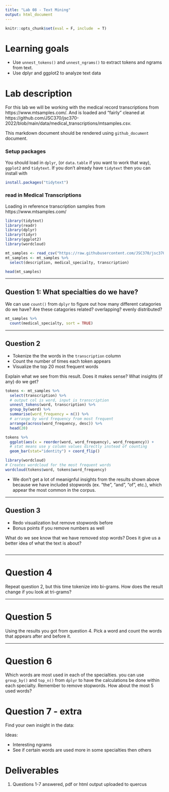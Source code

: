 ```yaml
---
title: "Lab 08 - Text Mining"
output: html_document
---
```


```r
knitr::opts_chunk$set(eval = F, include  = T)
```

# Learning goals

- Use `unnest_tokens()` and `unnest_ngrams()` to extract tokens and ngrams from text.
- Use dplyr and ggplot2 to analyze text data

# Lab description

For this lab we will be working with the medical record transcriptions from https://www.mtsamples.com/. And is loaded and "fairly" cleaned at https://github.com/JSC370/jsc370-2022/blob/main/data/medical_transcriptions/mtsamples.csv.

This markdown document should be rendered using `github_document` document.



### Setup packages

You should load in `dplyr`, (or `data.table` if you want to work that way), `ggplot2` and `tidytext`.
If you don't already have `tidytext` then you can install with

```r
install.packages("tidytext")
```

### read in Medical Transcriptions

Loading in reference transcription samples from https://www.mtsamples.com/

```r
library(tidytext)
library(readr)
library(dplyr)
library(tidyr)
library(ggplot2)
library(wordcloud)

mt_samples <- read_csv("https://raw.githubusercontent.com/JSC370/jsc370-2022/main/data/medical_transcriptions/mtsamples.csv")
mt_samples <- mt_samples %>%
  select(description, medical_specialty, transcription)

head(mt_samples)
```

---

## Question 1: What specialties do we have?

We can use `count()` from `dplyr` to figure out how many different catagories do we have? Are these catagories related? overlapping? evenly distributed?

```r
mt_samples %>%
  count(medical_specialty, sort = TRUE)
```

---

## Question 2

- Tokenize the the words in the `transcription` column
- Count the number of times each token appears
- Visualize the top 20 most frequent words

Explain what we see from this result. Does it makes sense? What insights (if any) do we get?

```r
tokens <- mt_samples %>%
  select(transcription) %>%
  # output col is word, input is transcription
  unnest_tokens(word, transcription) %>%
  group_by(word) %>%
  summarise(word_frequency = n()) %>%
  # arrange by word frequency from most frequent
  arrange(across(word_frequency, desc)) %>%
  head(20)

tokens %>%
  ggplot(aes(x = reorder(word, word_frequency), word_frequency)) +
  # stat means use y column values directly instead of counting
  geom_bar(stat="identity") + coord_flip()

library(wordcloud)
# Creates wordcloud for the most frequent words
wordcloud(tokens$word, tokens$word_frequency)
```

- We don't get a lot of meanignful insights from the results shown above because we have included stopwords (ex. "the", "and", "of", etc.), which appear the most common in the corpus.


---

## Question 3

- Redo visualization but remove stopwords before
- Bonus points if you remove numbers as well

What do we see know that we have removed stop words? Does it give us a better idea of what the text is about?

```r

```


---

# Question 4

Repeat question 2, but this time tokenize into bi-grams. How does the result change if you look at tri-grams?

---

# Question 5

Using the results you got from question 4. Pick a word and count the words that appears after and before it.

---

# Question 6 

Which words are most used in each of the specialties. you can use `group_by()` and `top_n()` from `dplyr` to have the calculations be done within each specialty. Remember to remove stopwords. How about the most 5 used words?

# Question 7 - extra

Find your own insight in the data:

Ideas:

- Interesting ngrams
- See if certain words are used more in some specialties then others

# Deliverables

1. Questions 1-7 answered, pdf or html output uploaded to quercus
